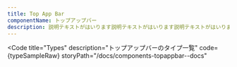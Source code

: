 ```yaml
---
title: Top App Bar
componentName: トップアップバー
description: 説明テキストがはいります説明テキストがはいります説明テキストがはいります説明テキストがはいります説明テキストがはいります説明テキストがはいります説明テキストがはいります説明テキストがはいります
---
```



<Code
  title="Types"
  description="トップアップバーのタイプ一覧"
  code={typeSampleRaw}
  storyPath="/docs/components-topappbar--docs"
>
  <TypeSample client:load />
</Code>

